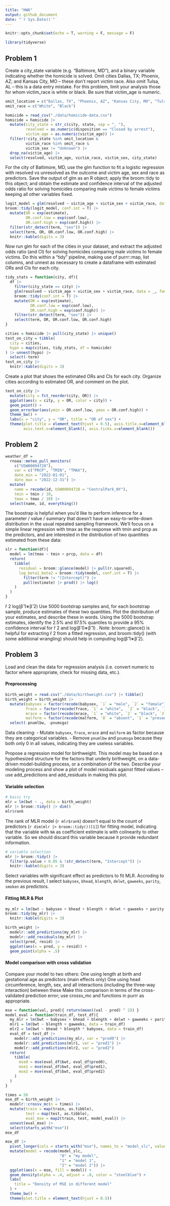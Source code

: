 ```yaml
---
title: "HW6"
output: github_document
date: "`r Sys.Date()`"
---
```


```r
knitr::opts_chunk$set(echo = T, warning = F, message = F)
```

```r
library(tidyverse)
```

## Problem 1
Create a city_state variable (e.g. “Baltimore, MD”), and a binary variable indicating whether the homicide is solved. 
Omit cities Dallas, TX; Phoenix, AZ; and Kansas City, MO – these don’t report victim race. Also omit Tulsa, AL – this is a data entry mistake. 
For this problem, limit your analysis those for whom victim_race is white or black. Be sure that victim_age is numeric.

```r
omit_location = c("Dallas, TX", "Phoenix, AZ", "Kansas City, MO", "Tulsa, AL")
omit_race = c("White", "Black")

homicide = read_csv("./data/homicide-data.csv") 
homicide = homicide |>
  mutate(city_state = str_c(city, state, sep = ", "),
         resolved = as.numeric(disposition == "Closed by arrest"),
         victim_age = as.numeric(victim_age)) |>
  filter(!city_state %in% omit_location & 
         victim_race %in% omit_race &
         victim_sex != "Unknown") |>
  drop_na(victim_age) |>
  select(resolved, victim_age, victim_race, victim_sex, city_state)
```

For the city of Baltimore, MD, use the glm function to fit a logistic regression with resolved vs unresolved as the outcome and victim age, sex and race as predictors. 
Save the output of glm as an R object; apply the broom::tidy to this object; and obtain the estimate and confidence interval of the adjusted odds ratio for solving homicides comparing male victims to female victims keeping all other variables fixed.

```r
logit_model = glm(resolved ~ victim_age + victim_sex + victim_race, data = homicide, family = "binomial")
broom::tidy(logit_model, conf.int = T) |>
  mutate(OR = exp(estimate),
         OR.conf.low = exp(conf.low),
         OR.conf.high = exp(conf.high)) |>
  filter(str_detect(term, "sex")) |>
  select(term, OR, OR.conf.low, OR.conf.high) |>
  knitr::kable(digits = 3)
```


Now run glm for each of the cities in your dataset, and extract the adjusted odds ratio (and CI) for solving homicides comparing male victims to female victims. 
Do this within a “tidy” pipeline, making use of purrr::map, list columns, and unnest as necessary to create a dataframe with estimated ORs and CIs for each city.
```r
tidy_stats = function(city, df){
  df |> 
    filter(city_state == city) |>
    glm(resolved ~ victim_age + victim_sex + victim_race, data = _, family = "binomial") |>
    broom::tidy(conf.int = T) |>
    mutate(OR = exp(estimate),
           OR.conf.low = exp(conf.low),
           OR.conf.high = exp(conf.high)) |>
    filter(str_detect(term, "sex")) |>
    select(term, OR, OR.conf.low, OR.conf.high)
}

cities = homicide |> pull(city_state) |> unique()
test_on_city = tibble(
  city = cities,
  hypo = map(cities, tidy_stats, df = homicide)
) |> unnest(hypo) |>
  select(-term)
test_on_city |>
  knitr::kable(digits = 3)
```


Create a plot that shows the estimated ORs and CIs for each city. Organize cities according to estimated OR, and comment on the plot.
```r
test_on_city |>
  mutate(city = fct_reorder(city, OR)) |>
  ggplot(aes(x = city, y = OR, color = city)) +
  geom_point() +
  geom_errorbar(aes(ymin = OR.conf.low, ymax = OR.conf.high)) +
  theme_bw() +
  labs(x = "city", y = "OR", title = "OR of sex") +
  theme(plot.title = element_text(hjust = 0.5), axis.title.x=element_blank(),
        axis.text.x=element_blank(), axis.ticks.x=element_blank())

```



## Problem 2
```r
weather_df = 
  rnoaa::meteo_pull_monitors(
    c("USW00094728"),
    var = c("PRCP", "TMIN", "TMAX"), 
    date_min = "2022-01-01",
    date_max = "2022-12-31") |>
  mutate(
    name = recode(id, USW00094728 = "CentralPark_NY"),
    tmin = tmin / 10,
    tmax = tmax / 10) |>
  select(name, id, everything())
```

The boostrap is helpful when you’d like to perform inference for a parameter / value / summary that doesn’t have an easy-to-write-down distribution in the usual repeated sampling framework. We’ll focus on a simple linear regression with tmax as the response with tmin and prcp as the predictors, and are interested in the distribution of two quantities estimated from these data:
```r
slr = function(df){
  model = lm(tmax ~ tmin + prcp, data = df)
  return(
    tibble(
      residual = broom::glance(model) |> pull(r.squared),
      log_beta1_beta2 = broom::tidy(model, conf.int = T) |> 
        filter(term != "(Intercept)") |>
        pull(estimate) |> prod() |> log()
    )
  )
}


```

r̂ 2
log(β̂ 1∗β̂ 2)
Use 5000 bootstrap samples and, for each bootstrap sample, produce estimates of these two quantities. 
Plot the distribution of your estimates, and describe these in words. 
Using the 5000 bootstrap estimates, identify the 2.5% and 97.5% quantiles to provide a 95% confidence interval for r̂ 2
 and log(β̂ 0∗β̂ 1)
. Note: broom::glance() is helpful for extracting r̂ 2
 from a fitted regression, and broom::tidy() (with some additional wrangling) should help in computing log(β̂ 1∗β̂ 2).

## Problem 3
Load and clean the data for regression analysis (i.e. convert numeric to factor where appropriate, check for missing data, etc.).

#### Preprocessing
```r
birth_weight = read.csv("./data/birthweight.csv") |> tibble()
birth_weight = birth_weight |>
  mutate(babysex = factor(recode(babysex, `1` = "male", `2` = "female")),
         frace = factor(recode(frace, `1` = "white",  `2` = "black", `3` = "asian", `4` = "puerto rican",`8` = "other", `9` = "unknown")),
         mrace = factor(recode(mrace, `1` = "white", `2` = "black", `3` = "asian", `4` = "puerto rican", `8` = "other")),
         malform = factor(recode(malform, `0` = "absent", `1` = "present"))) |>
  select(-pnumlbw, -pnumsga)

```

Data cleaning:
- Mutate `babysex`, `frace`, `mrace` and `malform` as factor because they are categorical variables.
- Remove `pnumlbw` and `pnumsga` because they both only 0 in all values, indicating they are useless variables.


Propose a regression model for birthweight. 
This model may be based on a hypothesized structure for the factors that underly birthweight, on a data-driven model-building process, or a combination of the two. 
Describe your modeling process and show a plot of model residuals against fitted values – use add_predictions and add_residuals in making this plot.

#### Variable selection
```r
# baisc try
mlr = lm(bwt ~ ., data = birth_weight)
mlr |> broom::tidy() |> dim()
mlr$rank
```
The rank of MLR model (`r mlr$rank`) doesn't equal to the count of predictors (`r dim(mlr |> broom::tidy())[1]`) for fitting model, indicating that the variable with `NA` as coefficient estimate is with colinearity to other variable. So we should discard this variable because it provide redundant information.

```r
# variable selection
mlr |> broom::tidy() |>
  filter(p.value < 0.05 & !str_detect(term, "Intercept")) |>
  knitr::kable(digits = 3)
```
Select variables with significant effect as predictors to fit MLR. Accroding to the previous result, I select `babysex`, `bhead`, `blength`, `delwt`, `gaweeks`,  `parity`, `smoken` as predictors.


#### Fitting MLR & Plot
```r
my_mlr = lm(bwt ~ babysex + bhead + blength + delwt + gaweeks + parity + smoken, data = birth_weight)
broom::tidy(my_mlr) |>
  knitr::kable(digits = 3)
```

```r
birth_weight |> 
  modelr::add_predictions(my_mlr) |>
  modelr::add_residuals(my_mlr) |>
  select(pred, resid) |>
  ggplot(aes(x = pred, y = resid)) +
  geom_point(alpha = .5)
```


#### Model comparison with cross validation

Compare your model to two others:
One using length at birth and gestational age as predictors (main effects only)
One using head circumference, length, sex, and all interactions (including the three-way interaction) between these
Make this comparison in terms of the cross-validated prediction error; use crossv_mc and functions in purrr as appropriate.

```r
mse = function(val, pred){ return(mean((val - pred) ^ 2)) }
model_eval = function(train_df, test_df){
  my_mlr = lm(bwt ~ babysex + bhead + blength + delwt + gaweeks + parity + smoken, data = train_df)
  mlr1 = lm(bwt ~ blength + gaweeks, data = train_df)
  mlr2 = lm(bwt ~ bhead * blength * babysex, data = train_df)
  eval_df = test_df |>
    modelr::add_predictions(my_mlr, var = "pred0") |>
    modelr::add_predictions(mlr1, var = "pred1") |>
    modelr::add_predictions(mlr2, var = "pred2")
  return(
    tibble(
      mse0 = mse(eval_df$bwt, eval_df$pred0), 
      mse1 = mse(eval_df$bwt, eval_df$pred1), 
      mse2 = mse(eval_df$bwt, eval_df$pred2)
    )
  )
}
```

```r
times = 50
mse_df = birth_weight |>
  modelr::crossv_mc(n = times) |>
  mutate(train = map(train, as.tibble), 
         test = map(test, as.tibble), 
         eval_mse = map2(train, test, model_eval)) |>
  unnest(eval_mse) |>
  select(starts_with("mse"))
mse_df 
```

```r
mse_df |>
  pivot_longer(cols = starts_with("mse"), names_to = "model_slc", values_to = "mse",  names_prefix = "mse") |>
  mutate(model = recode(model_slc, 
                        "0" = "my model", 
                        "1" = "model 1", 
                        "2" = "model 2")) |>
  ggplot(aes(x = mse, fill = model)) +
  geom_density(alpha = .4, adjust = .8, color = "steelblue") +
  labs(
    title = "Density of MSE in different model"
  ) + 
  theme_bw() + 
  theme(plot.title = element_text(hjust = 0.5))
```



